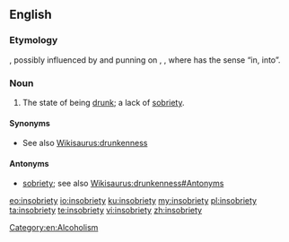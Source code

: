 ==English==
===Etymology===
{{prefix|in|sobriety|t1=not|lang=en}}, possibly influenced by and punning on {{m|en|inebriation}}, {{m|en|intoxication}}, where {{m|en|in-}} has the sense “in, into”.

===Noun===
{{en-noun|insobrieties}}

# {{context|humorous|or|humorous|lang=en}} The state of being [[drunk]]; a lack of [[sobriety]].

====Synonyms====
* See also [[Wikisaurus:drunkenness]]

====Antonyms====
* [[sobriety]]; see also [[Wikisaurus:drunkenness#Antonyms]]

[[Category:en:Alcoholism]]

[[eo:insobriety]]
[[io:insobriety]]
[[ku:insobriety]]
[[my:insobriety]]
[[pl:insobriety]]
[[ta:insobriety]]
[[te:insobriety]]
[[vi:insobriety]]
[[zh:insobriety]]